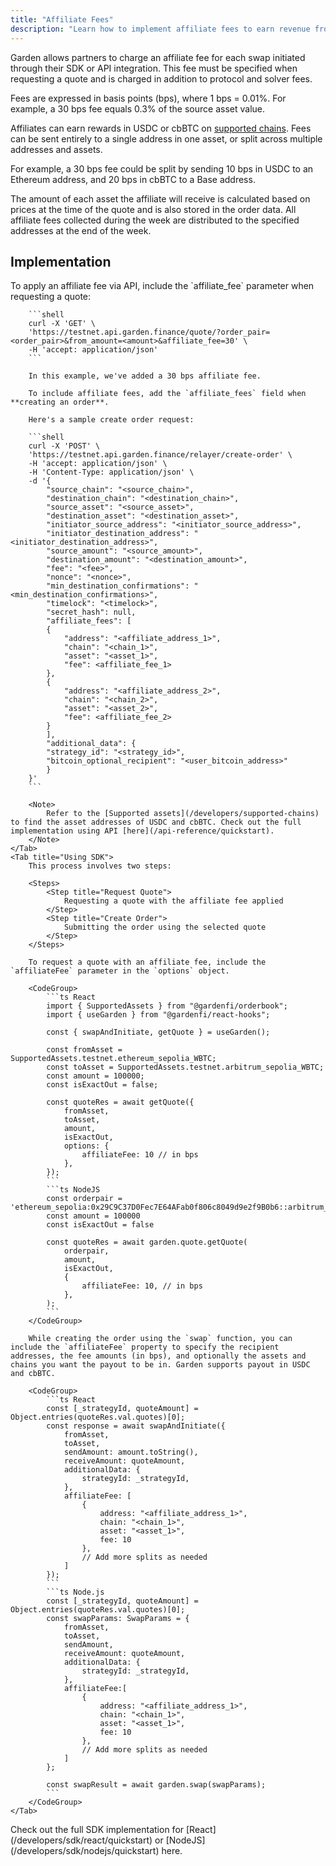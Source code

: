 ```yaml
---
title: "Affiliate Fees"
description: "Learn how to implement affiliate fees to earn revenue from Garden swaps through your integration"
---
```


Garden allows partners to charge an affiliate fee for each swap initiated through their SDK or API integration. This fee must be specified when requesting a quote and is charged in addition to protocol and solver fees.

<Info>
  Fees are expressed in basis points (bps), where 1 bps = 0.01%. For example, a 30 bps fee equals 0.3% of the source asset value.
</Info>

Affiliates can earn rewards in USDC or cbBTC on [supported chains](/developers/supported-chains). Fees can be sent entirely to a single address in one asset, or split across multiple addresses and assets.

For example, a 30 bps fee could be split by sending 10 bps in USDC to an Ethereum address, and 20 bps in cbBTC to a Base address.

<Note>
  The amount of each asset the affiliate will receive is calculated based on prices at the time of the quote and is also stored in the order data. All affiliate fees collected during the week are distributed to the specified addresses at the end of the week.
</Note>

## Implementation

<Tabs>
    <Tab title="Using API">
        To apply an affiliate fee via API, include the `affiliate_fee` parameter when requesting a quote:

        ```shell
        curl -X 'GET' \
        'https://testnet.api.garden.finance/quote/?order_pair=<order_pair>&from_amount=<amount>&affiliate_fee=30' \
        -H 'accept: application/json'
        ```

        In this example, we've added a 30 bps affiliate fee.

        To include affiliate fees, add the `affiliate_fees` field when **creating an order**.

        Here's a sample create order request:

        ```shell
        curl -X 'POST' \
        'https://testnet.api.garden.finance/relayer/create-order' \
        -H 'accept: application/json' \
        -H 'Content-Type: application/json' \
        -d '{
            "source_chain": "<source_chain>",
            "destination_chain": "<destination_chain>",
            "source_asset": "<source_asset>",
            "destination_asset": "<destination_asset>",
            "initiator_source_address": "<initiator_source_address>",
            "initiator_destination_address": "<initiator_destination_address>",
            "source_amount": "<source_amount>",
            "destination_amount": "<destination_amount>",
            "fee": "<fee>",
            "nonce": "<nonce>",
            "min_destination_confirmations": "<min_destination_confirmations>",
            "timelock": "<timelock>",
            "secret_hash": null,
            "affiliate_fees": [
            {
                "address": "<affiliate_address_1>",
                "chain": "<chain_1>",
                "asset": "<asset_1>",
                "fee": <affiliate_fee_1>
            },
            {
                "address": "<affiliate_address_2>",
                "chain": "<chain_2>",
                "asset": "<asset_2>",
                "fee": <affiliate_fee_2>
            }
            ],
            "additional_data": {
            "strategy_id": "<strategy_id>",
            "bitcoin_optional_recipient": "<user_bitcoin_address>"
            }
        }'
        ```

        <Note>
            Refer to the [Supported assets](/developers/supported-chains) to find the asset addresses of USDC and cbBTC. Check out the full implementation using API [here](/api-reference/quickstart).
        </Note>
    </Tab>
    <Tab title="Using SDK">
        This process involves two steps:

        <Steps>
            <Step title="Request Quote">
                Requesting a quote with the affiliate fee applied
            </Step>
            <Step title="Create Order">
                Submitting the order using the selected quote
            </Step>
        </Steps>

        To request a quote with an affiliate fee, include the `affiliateFee` parameter in the `options` object.

        <CodeGroup>
            ```ts React
            import { SupportedAssets } from "@gardenfi/orderbook";
            import { useGarden } from "@gardenfi/react-hooks";

            const { swapAndInitiate, getQuote } = useGarden();

            const fromAsset = SupportedAssets.testnet.ethereum_sepolia_WBTC;
            const toAsset = SupportedAssets.testnet.arbitrum_sepolia_WBTC;
            const amount = 100000;
            const isExactOut = false;

            const quoteRes = await getQuote({
                fromAsset,
                toAsset,
                amount,
                isExactOut,
                options: {
                    affiliateFee: 10 // in bps
                },
            });
            ```
            ```ts NodeJS
            const orderpair = 'ethereum_sepolia:0x29C9C37D0Fec7E64AFab0f806c8049d9e2f9B0b6::arbitrum_sepolia:0x795Dcb58d1cd4789169D5F938Ea05E17ecEB68cA'
            const amount = 100000
            const isExactOut = false

            const quoteRes = await garden.quote.getQuote(
                orderpair,
                amount,
                isExactOut,
                {
                    affiliateFee: 10, // in bps
                },
            );
            ```
        </CodeGroup>

        While creating the order using the `swap` function, you can include the `affiliateFee` property to specify the recipient addresses, the fee amounts (in bps), and optionally the assets and chains you want the payout to be in. Garden supports payout in USDC and cbBTC.

        <CodeGroup>
            ```ts React
            const [_strategyId, quoteAmount] = Object.entries(quoteRes.val.quotes)[0];
            const response = await swapAndInitiate({
                fromAsset,
                toAsset,
                sendAmount: amount.toString(),
                receiveAmount: quoteAmount,
                additionalData: {
                    strategyId: _strategyId,
                },
                affiliateFee: [
                    {
                        address: "<affiliate_address_1>",
                        chain: "<chain_1>",
                        asset: "<asset_1>",
                        fee: 10
                    },
                    // Add more splits as needed
                ]
            });
            ```
            ```ts Node.js
            const [_strategyId, quoteAmount] = Object.entries(quoteRes.val.quotes)[0];
            const swapParams: SwapParams = {
                fromAsset,
                toAsset,
                sendAmount,
                receiveAmount: quoteAmount,
                additionalData: {
                    strategyId: _strategyId,
                },
                affiliateFee:[
                    {
                        address: "<affiliate_address_1>",
                        chain: "<chain_1>",
                        asset: "<asset_1>",
                        fee: 10
                    },
                    // Add more splits as needed
                ]
            };

            const swapResult = await garden.swap(swapParams);
            ```
        </CodeGroup>
    </Tab>

</Tabs>

<Note>
  Check out the full SDK implementation for [React](/developers/sdk/react/quickstart) or [NodeJS](/developers/sdk/nodejs/quickstart) here.
</Note>

